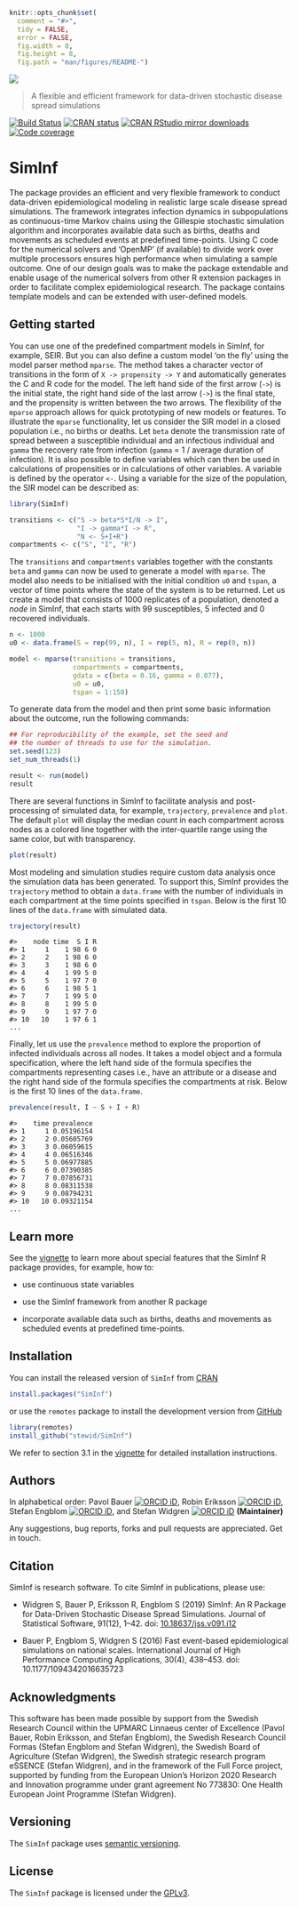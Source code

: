 ```r
knitr::opts_chunk$set(
  comment = "#>",
  tidy = FALSE,
  error = FALSE,
  fig.width = 8,
  fig.height = 8,
  fig.path = "man/figures/README-")
```

![](https://raw.githubusercontent.com/stewid/SimInf/main/logo/logo.png)

> A flexible and efficient framework for data-driven stochastic disease spread simulations

[![Build Status](https://github.com/stewid/SimInf/actions/workflows/R-CI.yaml/badge.svg)](https://github.com/stewid/SimInf/actions/workflows/R-CI.yaml)
[![CRAN status](https://www.r-pkg.org/badges/version/SimInf)](https://CRAN.R-project.org/package=SimInf)
[![CRAN RStudio mirror downloads](https://cranlogs.r-pkg.org/badges/last-month/SimInf)](https://CRAN.R-project.org/package=SimInf)
[![Code coverage](https://codecov.io/gh/stewid/SimInf/branch/main/graph/badge.svg)](https://app.codecov.io/gh/stewid/SimInf)

# SimInf

The package provides an efficient and very flexible framework to
conduct data-driven epidemiological modeling in realistic large scale
disease spread simulations. The framework integrates infection
dynamics in subpopulations as continuous-time Markov chains using the
Gillespie stochastic simulation algorithm and incorporates available
data such as births, deaths and movements as scheduled events at
predefined time-points. Using C code for the numerical solvers and
'OpenMP' (if available) to divide work over multiple processors
ensures high performance when simulating a sample outcome. One of our
design goals was to make the package extendable and enable usage of
the numerical solvers from other R extension packages in order to
facilitate complex epidemiological research. The package contains
template models and can be extended with user-defined models.

## Getting started

You can use one of the predefined compartment models in SimInf, for
example, SEIR. But you can also define a custom model 'on the fly'
using the model parser method `mparse`. The method takes a character
vector of transitions in the form of `X -> propensity -> Y` and
automatically generates the C and R code for the model. The left hand
side of the first arrow (`->`) is the initial state, the right hand
side of the last arrow (`->`) is the final state, and the propensity
is written between the two arrows. The flexibility of the `mparse`
approach allows for quick prototyping of new models or features. To
illustrate the `mparse` functionality, let us consider the SIR model
in a closed population i.e., no births or deaths. Let `beta` denote
the transmission rate of spread between a susceptible individual and
an infectious individual and `gamma` the recovery rate from infection
(`gamma` = 1 / average duration of infection). It is also possible to
define variables which can then be used in calculations of
propensities or in calculations of other variables. A variable is
defined by the operator `<-`. Using a variable for the size of the
population, the SIR model can be described as:

```r
library(SimInf)

transitions <- c("S -> beta*S*I/N -> I",
                 "I -> gamma*I -> R",
                 "N <- S+I+R")
compartments <- c("S", "I", "R")
```

The `transitions` and `compartments` variables together with the
constants `beta` and `gamma` can now be used to generate a model with
`mparse`. The model also needs to be initialised with the initial
condition `u0` and `tspan`, a vector of time points where the state of
the system is to be returned. Let us create a model that consists of
1000 replicates of a population, denoted a *node* in SimInf, that each
starts with 99 susceptibles, 5 infected and 0 recovered individuals.

```r
n <- 1000
u0 <- data.frame(S = rep(99, n), I = rep(5, n), R = rep(0, n))

model <- mparse(transitions = transitions,
                compartments = compartments,
                gdata = c(beta = 0.16, gamma = 0.077),
                u0 = u0,
                tspan = 1:150)
```

To generate data from the model and then print some basic information
about the outcome, run the following commands:

```r
## For reproducibility of the example, set the seed and
## the number of threads to use for the simulation.
set.seed(123)
set_num_threads(1)
```

```r
result <- run(model)
result
```

There are several functions in SimInf to facilitate analysis and
post-processing of simulated data, for example, `trajectory`,
`prevalence` and `plot`. The default `plot` will display the median
count in each compartment across nodes as a colored line together with
the inter-quartile range using the same color, but with transparency.

```r
plot(result)
```

Most modeling and simulation studies require custom data analysis once
the simulation data has been generated.  To support this, SimInf
provides the `trajectory` method to obtain a `data.frame` with the
number of individuals in each compartment at the time points specified
in `tspan`. Below is the first 10 lines of the `data.frame` with
simulated data.

```r
trajectory(result)
```

```
#>    node time  S I R
#> 1     1    1 98 6 0
#> 2     2    1 98 6 0
#> 3     3    1 98 6 0
#> 4     4    1 99 5 0
#> 5     5    1 97 7 0
#> 6     6    1 98 5 1
#> 7     7    1 99 5 0
#> 8     8    1 99 5 0
#> 9     9    1 97 7 0
#> 10   10    1 97 6 1
...
```

Finally, let us use the `prevalence` method to explore the proportion
of infected individuals across all nodes. It takes a model object and
a formula specification, where the left hand side of the formula
specifies the compartments representing cases i.e., have an attribute
or a disease and the right hand side of the formula specifies the
compartments at risk. Below is the first 10 lines of the `data.frame`.

```r
prevalence(result, I ~ S + I + R)
```

```
#>    time prevalence
#> 1     1 0.05196154
#> 2     2 0.05605769
#> 3     3 0.06059615
#> 4     4 0.06516346
#> 5     5 0.06977885
#> 6     6 0.07390385
#> 7     7 0.07856731
#> 8     8 0.08311538
#> 9     9 0.08794231
#> 10   10 0.09321154
...
```

## Learn more

See the
[vignette](https://CRAN.R-project.org/package=SimInf/vignettes/SimInf.pdf)
to learn more about special features that the SimInf R package
provides, for example, how to:

- use continuous state variables

- use the SimInf framework from another R package

- incorporate available data such as births, deaths and movements as
  scheduled events at predefined time-points.

## Installation

You can install the released version of `SimInf` from
[CRAN](https://CRAN.R-project.org/package=SimInf)

```r
install.packages("SimInf")
```

or use the `remotes` package to install the development version from
[GitHub](https://github.com/stewid/SimInf)

```r
library(remotes)
install_github("stewid/SimInf")
```

We refer to section 3.1 in the
[vignette](https://CRAN.R-project.org/package=SimInf/vignettes/SimInf.pdf)
for detailed installation instructions.

## Authors

In alphabetical order: Pavol Bauer [![ORCID
iD](https://info.orcid.org/wp-content/uploads/2019/11/orcid_16x16.png)](https://orcid.org/0000-0003-4328-7171),
Robin Eriksson [![ORCID
iD](https://info.orcid.org/wp-content/uploads/2019/11/orcid_16x16.png)](https://orcid.org/0000-0002-4291-712X),
Stefan Engblom [![ORCID
iD](https://info.orcid.org/wp-content/uploads/2019/11/orcid_16x16.png)](https://orcid.org/0000-0002-3614-1732),
and Stefan Widgren [![ORCID
iD](https://info.orcid.org/wp-content/uploads/2019/11/orcid_16x16.png)](https://orcid.org/0000-0001-5745-2284)
**(Maintainer)**

Any suggestions, bug reports, forks and pull requests are
appreciated. Get in touch.

## Citation

SimInf is research software. To cite SimInf in publications, please
use:

- Widgren S, Bauer P, Eriksson R, Engblom S (2019) SimInf: An R
  Package for Data-Driven Stochastic Disease Spread Simulations.
  Journal of Statistical Software, 91(12), 1--42. doi:
  [10.18637/jss.v091.i12](https://doi.org/10.18637/jss.v091.i12)

- Bauer P, Engblom S, Widgren S (2016) Fast event-based
  epidemiological simulations on national scales. International
  Journal of High Performance Computing Applications, 30(4),
  438--453. doi: 10.1177/1094342016635723

## Acknowledgments

This software has been made possible by support from the Swedish
Research Council within the UPMARC Linnaeus center of Excellence
(Pavol Bauer, Robin Eriksson, and Stefan Engblom), the Swedish
Research Council Formas (Stefan Engblom and Stefan Widgren), the
Swedish Board of Agriculture (Stefan Widgren), the Swedish strategic
research program eSSENCE (Stefan Widgren), and in the framework of the
Full Force project, supported by funding from the European Union’s
Horizon 2020 Research and Innovation programme under grant agreement
No 773830: One Health European Joint Programme (Stefan Widgren).

## Versioning

The `SimInf` package uses [semantic versioning](https://semver.org/).

## License

The `SimInf` package is licensed under the
[GPLv3](https://github.com/stewid/SimInf/blob/main/LICENSE).
